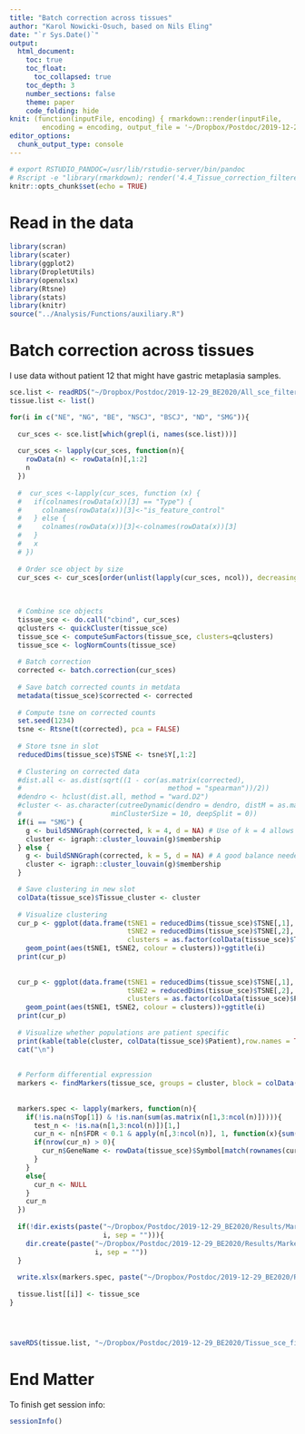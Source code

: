 ```yaml
---
title: "Batch correction across tissues"
author: "Karol Nowicki-Osuch, based on Nils Eling"
date: "`r Sys.Date()`"
output: 
  html_document:
    toc: true
    toc_float:
      toc_collapsed: true
    toc_depth: 3
    number_sections: false
    theme: paper
    code_folding: hide
knit: (function(inputFile, encoding) { rmarkdown::render(inputFile, 
        encoding = encoding, output_file = '~/Dropbox/Postdoc/2019-12-29_BE2020/Results/Reports/4.4_Tissue_correction_filtered.html') })
editor_options: 
  chunk_output_type: console
---
```


```r
# export RSTUDIO_PANDOC=/usr/lib/rstudio-server/bin/pandoc
# Rscript -e "library(rmarkdown); render('4.4_Tissue_correction_filtered.Rmd')"
knitr::opts_chunk$set(echo = TRUE)
```

# Read in the data

```r
library(scran)
library(scater)
library(ggplot2)
library(DropletUtils)
library(openxlsx)
library(Rtsne)
library(stats)
library(knitr)
source("../Analysis/Functions/auxiliary.R")
```

# Batch correction across tissues

I use data without patient 12 that might have gastric metaplasia samples.

```r
sce.list <- readRDS("~/Dropbox/Postdoc/2019-12-29_BE2020/All_sce_filtered_high_quality.rds")
tissue.list <- list()

for(i in c("NE", "NG", "BE", "NSCJ", "BSCJ", "ND", "SMG")){
  
  cur_sces <- sce.list[which(grepl(i, names(sce.list)))]
  
  cur_sces <- lapply(cur_sces, function(n){
    rowData(n) <- rowData(n)[,1:2]
    n
  })
  
  #  cur_sces <-lapply(cur_sces, function (x) {
  #   if(colnames(rowData(x))[3] == "Type") {
  #     colnames(rowData(x))[3]<-"is_feature_control"
  #   } else {
  #     colnames(rowData(x))[3]<-colnames(rowData(x))[3]
  #   }
  #   x
  # })
  
  # Order sce object by size
  cur_sces <- cur_sces[order(unlist(lapply(cur_sces, ncol)), decreasing = TRUE)]
  
  
  
  # Combine sce objects
  tissue_sce <- do.call("cbind", cur_sces)
  qclusters <- quickCluster(tissue_sce)
  tissue_sce <- computeSumFactors(tissue_sce, clusters=qclusters)
  tissue_sce <- logNormCounts(tissue_sce)
  
  # Batch correction
  corrected <- batch.correction(cur_sces)
  
  # Save batch corrected counts in metdata
  metadata(tissue_sce)$corrected <- corrected
  
  # Compute tsne on corrected counts
  set.seed(1234)
  tsne <- Rtsne(t(corrected), pca = FALSE)
  
  # Store tsne in slot
  reducedDims(tissue_sce)$TSNE <- tsne$Y[,1:2]
  
  # Clustering on corrected data
  #dist.all <- as.dist(sqrt((1 - cor(as.matrix(corrected), 
  #                                    method = "spearman"))/2))
  #dendro <- hclust(dist.all, method = "ward.D2")
  #cluster <- as.character(cutreeDynamic(dendro = dendro, distM = as.matrix(dist.all), 
  #                      minClusterSize = 10, deepSplit = 0))
  if(i == "SMG") {
    g <- buildSNNGraph(corrected, k = 4, d = NA) # Use of k = 4 allows for capture of ductal cells as a seperate cluster in SMG samples. 
    cluster <- igraph::cluster_louvain(g)$membership
  } else {
    g <- buildSNNGraph(corrected, k = 5, d = NA) # A good balance needed to separate the samples.
    cluster <- igraph::cluster_louvain(g)$membership
  }

  # Save clustering in new slot
  colData(tissue_sce)$Tissue_cluster <- cluster
  
  # Visualize clustering
  cur_p <- ggplot(data.frame(tSNE1 = reducedDims(tissue_sce)$TSNE[,1],
                             tSNE2 = reducedDims(tissue_sce)$TSNE[,2],
                             clusters = as.factor(colData(tissue_sce)$Tissue_cluster))) +
    geom_point(aes(tSNE1, tSNE2, colour = clusters))+ggtitle(i)
  print(cur_p)
  
  
  cur_p <- ggplot(data.frame(tSNE1 = reducedDims(tissue_sce)$TSNE[,1],
                             tSNE2 = reducedDims(tissue_sce)$TSNE[,2],
                             clusters = as.factor(colData(tissue_sce)$Patient))) +
    geom_point(aes(tSNE1, tSNE2, colour = clusters))+ggtitle(i)
  print(cur_p)
  
  # Visualize whether populations are patient specific 
  print(kable(table(cluster, colData(tissue_sce)$Patient),row.names = TRUE))
  cat("\n")
  
  
  # Perform differential expression
  markers <- findMarkers(tissue_sce, groups = cluster, block = colData(tissue_sce)$Patient)
  
  
  markers.spec <- lapply(markers, function(n){
    if(!is.na(n$Top[1]) & !is.nan(sum(as.matrix(n[1,3:ncol(n)])))){
      test_n <- !is.na(n[1,3:ncol(n)])[1,]
      cur_n <- n[n$FDR < 0.1 & apply(n[,3:ncol(n)], 1, function(x){sum(x[test_n] > 0)}) == sum(test_n),]
      if(nrow(cur_n) > 0){
        cur_n$GeneName <- rowData(tissue_sce)$Symbol[match(rownames(cur_n), rowData(tissue_sce)$ID)]
      }
    }
    else{
      cur_n <- NULL
    }
    cur_n
  })
  
  if(!dir.exists(paste("~/Dropbox/Postdoc/2019-12-29_BE2020/Results/Marker_genes/Tissues_filtered/", 
                       i, sep = ""))){
    dir.create(paste("~/Dropbox/Postdoc/2019-12-29_BE2020/Results/Marker_genes/Tissues_filtered/", 
                     i, sep = ""))
  }
  
  write.xlsx(markers.spec, paste("~/Dropbox/Postdoc/2019-12-29_BE2020/Results/Marker_genes/Tissues_filtered/", i, "/Marker_genes.xlsx", sep = ""))
  
  tissue.list[[i]] <- tissue_sce
}




saveRDS(tissue.list, "~/Dropbox/Postdoc/2019-12-29_BE2020/Tissue_sce_filtered.rds")
```

# End Matter

To finish get session info:

```r
sessionInfo()
```
